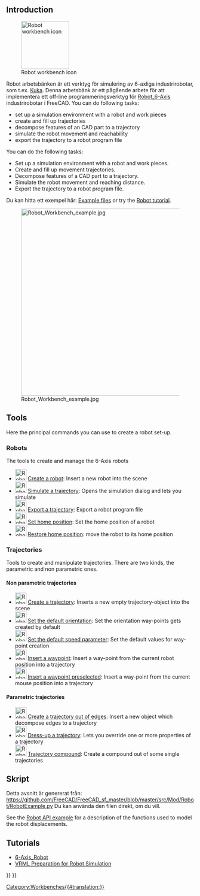 <languages/>

{{Docnav
|[[Reverse_Engineering_Workbench|Reverse Engineering Workbench]]
|[[Sketcher_Workbench|Sketcher Workbench]]
|IconL=Workbench_Reverse_Engineering.svg
|IconR=Workbench_Sketcher.svg
}}

{{VeryImportantMessage|The Robot Workbench is unmaintained. If you have experience with the topic and are interested in maintaining it, please state your intention in the developer's section of the [https://forum.freecadweb.org/index.php FreeCAD forum].

The reason this workbench is still in the master source code is because this workbench is programmed in C++. If this workbench could be programmed in Python, then it could be made an [[external_workbenches|external workbench]] and it could be moved to a separate repository.
}}

== Introduction ==

[[Image:Workbench_Robot.svg|thumb|128px|Robot workbench icon]]

<div class="mw-translate-fuzzy">
Robot arbetsbänken är ett verktyg för simulering av 6-axliga industrirobotar, som t.ex. [http://kuka.com/ Kuka].
Denna arbetsbänk är ett pågående arbete för att implementera ett off-line programmeringsverktyg för [[Robot_6-Axis/sv|Robot_6-Axis]] industrirobotar i FreeCAD.
You can do following tasks: 
* set up a simulation environment with a robot and work pieces 
* create and fill up trajectories 
* decompose features of an CAD part to a trajectory
* simulate the robot movement and reachability 
* export the trajectory to a robot program file
</div>

You can do the following tasks:
* Set up a simulation environment with a robot and work pieces.
* Create and fill up movement trajectories.
* Decompose features of a CAD part to a trajectory.
* Simulate the robot movement and reaching distance.
* Export the trajectory to a robot program file.

<div class="mw-translate-fuzzy">
Du kan hitta ett exempel här:  [https://github.com/FreeCAD/FreeCAD_sf_master/blob/master/src/Mod/Robot/RobotExample.py Example files] or try the [[Robot tutorial]].
</div>

{{TOCright}}
[[Image:Robot_Workbench_example.jpg|500px]]

== Tools ==
Here the principal commands you can use to create a robot set-up. 

=== Robots ===
The tools to create and manage the 6-Axis robots

* [[Image:Robot_CreateRobot.svg|30px]] [[Robot_CreateRobot|Create a robot]]: Insert a new robot into the scene
* [[Image:Robot_Simulate.svg|30px]] [[Robot_Simulate|Simulate a trajectory]]: Opens the simulation dialog and lets you simulate 
* [[Image:Robot_Export.svg|30px]] [[Robot_Export|Export a trajectory]]: Export a robot program file
* [[Image:Robot_SetHomePos.svg|30px]] [[Robot_SetHomePos|Set home position]]: Set the home position of a robot
* [[Image:Robot_RestoreHomePos.svg|30px]] [[Robot_RestoreHomePos|Restore home position]]: move the robot to its home position

=== Trajectories ===
Tools to create and manipulate trajectories. There are two kinds, the parametric and non parametric ones.

==== Non parametric trajectories ====
* [[Image:Robot_CreateTrajectory.svg|30px]] [[Robot_CreateTrajectory|Create a trajectory]]: Inserts a new empty trajectory-object into the scene
* [[Image:Robot_SetDefaultOrientation.svg|30px]] [[Robot_SetDefaultOrientation|Set the default orientation]]: Set the orientation way-points gets created by default
* [[Image:Robot_SetDefaultValues.svg|30px]] [[Robot_SetDefaultValues|Set the default speed parameter]]: Set the default values for way-point creation
* [[Image:Robot_InsertWaypoint.svg|30px]] [[Robot_InsertWaypoint|Insert a waypoint]]: Insert a way-point from the current robot position into a trajectory
* [[Image:Robot_InsertWaypointPre.svg|30px]] [[Robot_InsertWaypointPre|Insert a waypoint preselected]]: Insert a way-point from the current mouse position into a trajectory

==== Parametric trajectories ====
* [[Image:Robot_Edge2Trac.svg|30px]] [[Robot_Edge2Trac|Create a trajectory out of edges]]: Insert a new object which decompose edges to a trajectory
* [[Image:Robot_TrajectoryDressUp.svg|30px]] [[Robot_TrajectoryDressUp|Dress-up a trajectory]]: Lets you override one or more properties of a trajectory
* [[Image:Robot_TrajectoryCompound.svg|30px]] [[Robot_TrajectoryCompound|Trajectory compound]]: Create a compound out of some single trajectories

<span id="Scripting"></span>
<div class="mw-translate-fuzzy">
== Skript ==

Detta avsnitt är genererat från: https://github.com/FreeCAD/FreeCAD_sf_master/blob/master/src/Mod/Robot/RobotExample.py 
Du kan använda den filen direkt, om du vill.
</div>

See the [[Robot_API_example|Robot API example]] for a description of the functions used to model the robot displacements.

== Tutorials == 
* [[Robot_6-Axis/sv|6-Axis_Robot]] 
* [[VRML Preparation for Robot Simulation/sv|VRML Preparation for Robot Simulation]]


<div class="mw-translate-fuzzy">
{{docnav/sv|Draft Workbench/sv|Macros/sv}}
</div>

{{Robot Tools navi{{#translation:}}}}
{{Userdocnavi{{#translation:}}}}
[[Category:Workbenches{{#translation:}}]]